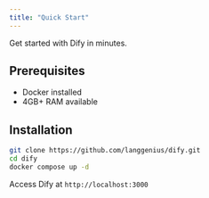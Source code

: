 ```yaml
---
title: "Quick Start"
---
```


Get started with Dify in minutes.

## Prerequisites

- Docker installed
- 4GB+ RAM available

## Installation

```bash
git clone https://github.com/langgenius/dify.git
cd dify
docker compose up -d
```

Access Dify at `http://localhost:3000`
